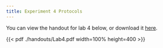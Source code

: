 ```yaml
---
title: Experiment 4 Protocols
---
```


You can view the handout for lab 4 below, or download it [here](./handouts/Lab4.pdf). 

{{< pdf ./handouts/Lab4.pdf width=100% height=400 >}}
